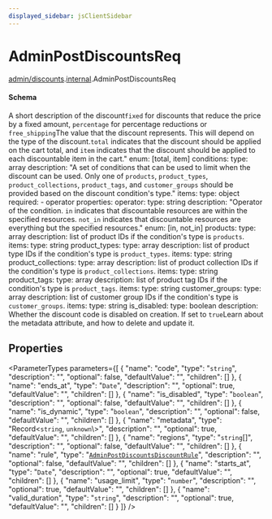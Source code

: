 ```yaml
---
displayed_sidebar: jsClientSidebar
---
```



# AdminPostDiscountsReq

[admin/discounts](../../modules/admin_discounts.mdx).[internal](../../admin_discounts/modules/admin_discounts.internal.mdx).AdminPostDiscountsReq

#### Schema

A short description of the discount`fixed` for discounts that reduce the price by a fixed amount, `percentage` for percentage reductions or `free_shipping`The value that the discount represents. This will depend on the type of the discount.`total` indicates that the discount should be applied on the cart total, and `item` indicates that the discount should be applied to each discountable item in the cart."
        enum: [total, item]
      conditions:
        type: array
        description: "A set of conditions that can be used to limit when the discount can be used. Only one of `products`, `product_types`, `product_collections`, `product_tags`, and `customer_groups` should be provided based on the discount condition's type."
        items:
          type: object
          required:
             - operator
          properties:
            operator:
              type: string
              description: "Operator of the condition. `in` indicates that discountable resources are within the specified resources. `not_in` indicates that
               discountable resources are everything but the specified resources."
              enum: [in, not_in]
            products:
              type: array
              description: list of product IDs if the condition's type is `products`.
              items:
                type: string
            product_types:
              type: array
              description: list of product type IDs if the condition's type is `product_types`.
              items:
                type: string
            product_collections:
              type: array
              description: list of product collection IDs if the condition's type is `product_collections`.
              items:
                type: string
            product_tags:
              type: array
              description: list of product tag IDs if the condition's type is `product_tags`.
              items:
                type: string
            customer_groups:
              type: array
              description: list of customer group IDs if the condition's type is `customer_groups`.
              items:
                type: string
  is_disabled:
    type: boolean
    description: Whether the discount code is disabled on creation. If set to `true`Learn about the metadata attribute, and how to delete and update it.

## Properties

<ParameterTypes parameters={[
  {
    "name": "code",
    "type": "`string`",
    "description": "",
    "optional": false,
    "defaultValue": "",
    "children": []
  },
  {
    "name": "ends_at",
    "type": "`Date`",
    "description": "",
    "optional": true,
    "defaultValue": "",
    "children": []
  },
  {
    "name": "is_disabled",
    "type": "`boolean`",
    "description": "",
    "optional": false,
    "defaultValue": "",
    "children": []
  },
  {
    "name": "is_dynamic",
    "type": "`boolean`",
    "description": "",
    "optional": false,
    "defaultValue": "",
    "children": []
  },
  {
    "name": "metadata",
    "type": "Record<`string`, `unknown`\\>",
    "description": "",
    "optional": true,
    "defaultValue": "",
    "children": []
  },
  {
    "name": "regions",
    "type": "`string`[]",
    "description": "",
    "optional": false,
    "defaultValue": "",
    "children": []
  },
  {
    "name": "rule",
    "type": "[`AdminPostDiscountsDiscountRule`](admin_discounts.internal.AdminPostDiscountsDiscountRule.mdx)",
    "description": "",
    "optional": false,
    "defaultValue": "",
    "children": []
  },
  {
    "name": "starts_at",
    "type": "`Date`",
    "description": "",
    "optional": true,
    "defaultValue": "",
    "children": []
  },
  {
    "name": "usage_limit",
    "type": "`number`",
    "description": "",
    "optional": true,
    "defaultValue": "",
    "children": []
  },
  {
    "name": "valid_duration",
    "type": "`string`",
    "description": "",
    "optional": true,
    "defaultValue": "",
    "children": []
  }
]} />
